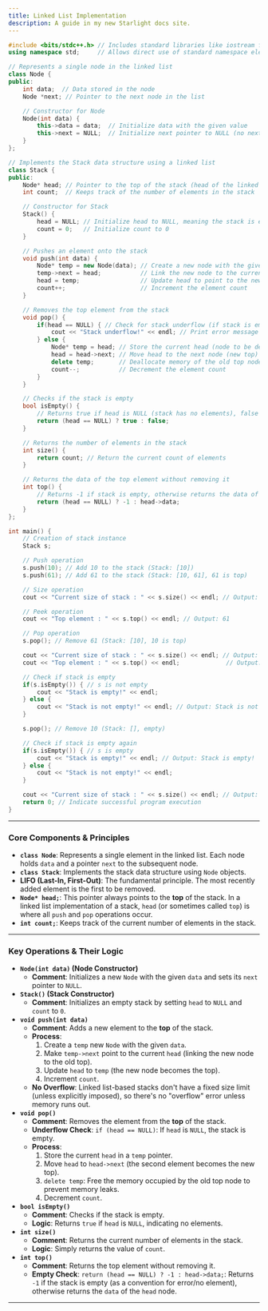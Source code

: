 ```yaml
---
title: Linked List Implementation
description: A guide in my new Starlight docs site.
---
```


```cpp
#include <bits/stdc++.h> // Includes standard libraries like iostream for input/output
using namespace std;     // Allows direct use of standard namespace elements (e.g., cout, endl)

// Represents a single node in the linked list
class Node {
public:
    int data;  // Data stored in the node
    Node *next; // Pointer to the next node in the list

    // Constructor for Node
    Node(int data) {
        this->data = data;  // Initialize data with the given value
        this->next = NULL;  // Initialize next pointer to NULL (no next node initially)
    }
};

// Implements the Stack data structure using a linked list
class Stack {
public:
    Node* head; // Pointer to the top of the stack (head of the linked list)
    int count;  // Keeps track of the number of elements in the stack

    // Constructor for Stack
    Stack() {
        head = NULL; // Initialize head to NULL, meaning the stack is empty
        count = 0;   // Initialize count to 0
    }

    // Pushes an element onto the stack
    void push(int data) {
        Node* temp = new Node(data); // Create a new node with the given data
        temp->next = head;           // Link the new node to the current head (old top)
        head = temp;                 // Update head to point to the new node (new top)
        count++;                     // Increment the element count
    }

    // Removes the top element from the stack
    void pop() {
        if(head == NULL) { // Check for stack underflow (if stack is empty)
            cout << "Stack underflow!" << endl; // Print error message
        } else {
            Node* temp = head; // Store the current head (node to be deleted)
            head = head->next; // Move head to the next node (new top)
            delete temp;       // Deallocate memory of the old top node to prevent memory leak
            count--;           // Decrement the element count
        }
    }

    // Checks if the stack is empty
    bool isEmpty() {
        // Returns true if head is NULL (stack has no elements), false otherwise
        return (head == NULL) ? true : false;
    }

    // Returns the number of elements in the stack
    int size() {
        return count; // Return the current count of elements
    }

    // Returns the data of the top element without removing it
    int top() {
        // Returns -1 if stack is empty, otherwise returns the data of the head node
        return (head == NULL) ? -1 : head->data;
    }
};

int main() {
    // Creation of stack instance
    Stack s;

    // Push operation
    s.push(10); // Add 10 to the stack (Stack: [10])
    s.push(61); // Add 61 to the stack (Stack: [10, 61], 61 is top)

    // Size operation
    cout << "Current size of stack : " << s.size() << endl; // Output: 2

    // Peek operation
    cout << "Top element : " << s.top() << endl; // Output: 61

    // Pop operation
    s.pop(); // Remove 61 (Stack: [10], 10 is top)

    cout << "Current size of stack : " << s.size() << endl; // Output: 1
    cout << "Top element : " << s.top() << endl;             // Output: 10

    // Check if stack is empty
    if(s.isEmpty()) { // s is not empty
        cout << "Stack is empty!" << endl;
    } else {
        cout << "Stack is not empty!" << endl; // Output: Stack is not empty!
    }

    s.pop(); // Remove 10 (Stack: [], empty)

    // Check if stack is empty again
    if(s.isEmpty()) { // s is empty
        cout << "Stack is empty!" << endl; // Output: Stack is empty!
    } else {
        cout << "Stack is not empty!" << endl;
    }

    cout << "Current size of stack : " << s.size() << endl; // Output: 0
    return 0; // Indicate successful program execution
}
```
-----

### Core Components & Principles

  * **`class Node`**: Represents a single element in the linked list. Each node holds `data` and a pointer `next` to the subsequent node.
  * **`class Stack`**: Implements the stack data structure using `Node` objects.
  * **LIFO (Last-In, First-Out)**: The fundamental principle. The most recently added element is the first to be removed.
  * **`Node* head;`**: This pointer always points to the **top** of the stack. In a linked list implementation of a stack, `head` (or sometimes called `top`) is where all `push` and `pop` operations occur.
  * **`int count;`**: Keeps track of the current number of elements in the stack.

-----

### Key Operations & Their Logic

  * **`Node(int data)` (Node Constructor)**
      * **Comment**: Initializes a new `Node` with the given `data` and sets its `next` pointer to `NULL`.
  * **`Stack()` (Stack Constructor)**
      * **Comment**: Initializes an empty stack by setting `head` to `NULL` and `count` to `0`.
  * **`void push(int data)`**
      * **Comment**: Adds a new element to the **top** of the stack.
      * **Process**:
        1.  Create a `temp` new `Node` with the given `data`.
        2.  Make `temp->next` point to the current `head` (linking the new node to the old top).
        3.  Update `head` to `temp` (the new node becomes the top).
        4.  Increment `count`.
      * **No Overflow**: Linked list-based stacks don't have a fixed size limit (unless explicitly imposed), so there's no "overflow" error unless memory runs out.
  * **`void pop()`**
      * **Comment**: Removes the element from the **top** of the stack.
      * **Underflow Check**: `if (head == NULL)`: If `head` is `NULL`, the stack is empty.
      * **Process**:
        1.  Store the current `head` in a `temp` pointer.
        2.  Move `head` to `head->next` (the second element becomes the new top).
        3.  `delete temp`: Free the memory occupied by the old top node to prevent memory leaks.
        4.  Decrement `count`.
  * **`bool isEmpty()`**
      * **Comment**: Checks if the stack is empty.
      * **Logic**: Returns `true` if `head` is `NULL`, indicating no elements.
  * **`int size()`**
      * **Comment**: Returns the current number of elements in the stack.
      * **Logic**: Simply returns the value of `count`.
  * **`int top()`**
      * **Comment**: Returns the top element without removing it.
      * **Empty Check**: `return (head == NULL) ? -1 : head->data;`: Returns `-1` if the stack is empty (as a convention for error/no element), otherwise returns the `data` of the `head` node.

-----


